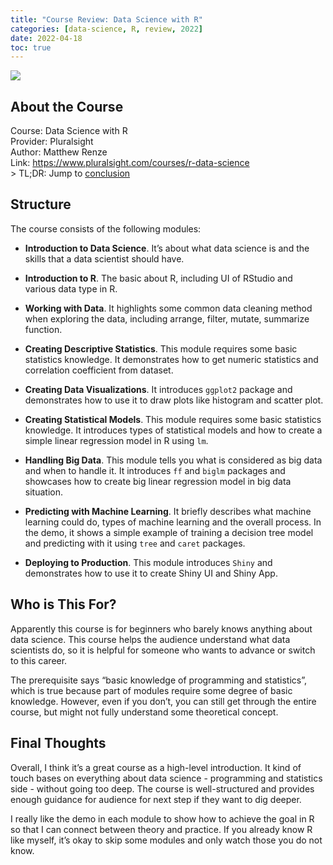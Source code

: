 ```yaml
---
title: "Course Review: Data Science with R"
categories: [data-science, R, review, 2022]
date: 2022-04-18
toc: true
---
```


![](ds-course.png)

## About the Course

Course: Data Science with R  
Provider: Pluralsight  
Author: Matthew Renze  
Link: [https://www.pluralsight.com/courses/r-data-science](https://www.pluralsight.com/courses/r-data-science)  
> TL;DR: Jump to [conclusion](#final-thoughts)

## Structure

The course consists of the following modules:

- **Introduction to Data Science**. It's about what data science is and the skills that a data scientist should have.

- **Introduction to R**. The basic about R, including UI of RStudio and various data type in R.

- **Working with Data**. It highlights some common data cleaning method when exploring the data, including arrange, filter, mutate, summarize function.

- **Creating Descriptive Statistics**. This module requires some basic statistics knowledge. It demonstrates how to get numeric statistics and correlation coefficient from dataset.

- **Creating Data Visualizations**. It introduces `ggplot2` package and demonstrates how to use it to draw plots like histogram and scatter plot.

- **Creating Statistical Models**. This module requires some basic statistics knowledge. It introduces types of statistical models and how to create a simple linear regression model in R using `lm`.

- **Handling Big Data**. This module tells you what is considered as big data and when to handle it. It introduces `ff` and `biglm` packages and showcases how to create big linear regression model in big data situation.

- **Predicting with Machine Learning**. It briefly describes what machine learning could do, types of machine learning and the overall process. In the demo, it shows a simple example of training a decision tree model and predicting with it using `tree` and `caret` packages.

- **Deploying to Production**. This module introduces `Shiny` and demonstrates how to use it to create Shiny UI and Shiny App.

## Who is This For?

Apparently this course is for beginners who barely knows anything about data science. This course helps the audience understand what data scientists do, so it is helpful for someone who wants to advance or switch to this career.

The prerequisite says "basic knowledge of programming and statistics", which is true because part of modules require some degree of basic knowledge. However, even if you don't, you can still get through the entire course, but might not fully understand some theoretical concept.

## Final Thoughts

Overall, I think it's a great course as a high-level introduction. It kind of touch bases on everything about data science - programming and statistics side - without going too deep. The course is well-structured and provides enough guidance for audience for next step if they want to dig deeper.

I really like the demo in each module to show how to achieve the goal in R so that I can connect between theory and practice. If you already know R like myself, it's okay to skip some modules and only watch those you do not know.
